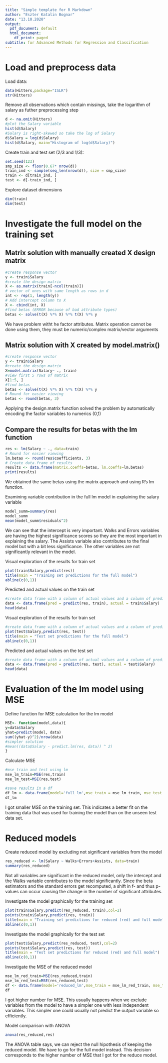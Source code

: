 ```yaml
---
title: "Simple template for R Markdown"
author: "Eszter Katalin Bognar"
date: "13.10.2020"
output:
  pdf_document: default
  html_document:
    df_print: paged
subtitle: for Advanced Methods for Regression and Classification
---
```


# Load and preprocess data

Load data:
```r
data(Hitters,package="ISLR")
str(Hitters)
```

Remove all observations which contain missings, take the logarithm of salary as futher preprocessing step
```r
d <- na.omit(Hitters)
#plot the Salary variable
hist(d$Salary)
#Salary is right-skewed so take the log of Salary
d$Salary = log(d$Salary)
hist(d$Salary, main="Histogram of log(d$Salary)")
```

Create train and test set (2/3 and 1/3):
```r
set.seed(123)
smp_size <- floor(0.67* nrow(d))
train_ind <- sample(seq_len(nrow(d)), size = smp_size)
train <- d[train_ind, ]
test <- d[-train_ind, ]
```

Explore dataset dimensions
```r
dim(train)
dim(test)
```

# Investigate the full model on the training set

## Matrix solution with manually created X design matrix
```r
#create response vector
y <- train$Salary
#create the design matrix
X <- as.matrix(train[-ncol(train)])
# vector of ones with same length as rows in d
int <- rep(1, length(y))
# Add intercept column to X
X <- cbind(int, X)
#find betas (ERROR because of bad attribute types)
betas <- solve(t(X) %*% X) %*% t(X) %*% y
```

We have problem witht he factor attributes. Matrix operation cannot be done using them, they must be numeric/complex matrix/vector arguments

## Matrix solution with X created by model.matrix()
```r
#create response vector
y <- train$Salary
#create the design matrix
X=model.matrix(Salary~ ., train)
#view first 5 rows of matrix
X[1:5, ]
#find betas
betas <- solve(t(X) %*% X) %*% t(X) %*% y
# Round for easier viewing
betas <- round(betas, 3)
```

Applying the design.matrix function solved the problem by automatically encoding the factor variables to numerics (0,1)

## Compare the results for betas with the lm function
```r
res <- lm(Salary ~ ., data=train)
# Round for easier viewing
lm.betas <- round(res$coefficients, 3)
# Create data.frame of results
results <- data.frame(matrix.coeffs=betas, lm.coeffs=lm.betas)
print(results)
```
We obtained the same betas using the matrix approach and using R's lm function.

Examining variable contribution in the full lm model in explaining the salary variable
```r
model_summ=summary(res)
model_summ
mean(model_summ$residuals^2)
```
We can see that the intercept is very important. Walks and Errors variables are having the highest significance scores so they are the most important in explaining the salary. The Assists variable also contributes to the final model but with a bit less significance. The other variables are not significantly relevant in the model.

Visual exploration of the results for train set
```r
plot(train$Salary,predict(res))
title(main = "Training set predictions for the full model")
abline(c(0,1))
```

Predicted and actual values on the train set
```r
#create data frame with a column of actual values and a column of predicted values
data <- data.frame(pred = predict(res, train), actual = train$Salary)
head(data)
```

Visual exploration of the results for train set
```r
#create data frame with a column of actual values and a column of predicted values
plot(test$Salary,predict(res, test))
title(main = "Test set predictions for the full model")
abline(c(0,1))
```

Predicted and actual values on the test set
```r
#create data frame with a column of actual values and a column of predicted values
data <- data.frame(pred = predict(res, test), actual = test$Salary)
head(data)
```

# Evaluation of the lm model using MSE

Define function for MSE calculation for the lm model
```r
MSE<- function(model,data){
y=data$Salary
yhat=predict(model, data)
sum((yhat-y)^2)/nrow(data)
#simpler solution
#mean((data$Salary - predict.lm(res, data)) ^ 2)
}
```

Calculate MSE 
```r
#mse train and test using lm
mse_lm_train=MSE(res,train)
mse_lm_test=MSE(res,test)

#save results in a df
df_lm <- data.frame(model='full_lm',mse_train = mse_lm_train, mse_test = mse_lm_test)
df_lm
```
I got smaller MSE on the training set. This indicates a better fit on the training data that was used for training the model than on the unseen test data set. 

# Reduced models

Create reduced model by excluding not significant variables from the model
```r
res_reduced <- lm(Salary ~ Walks+Errors+Assists, data=train)
summary(res_reduced)
```
Not all variables are significant in the reduced model, only the intercept and the Walks variable contributes to the model significantly. Since the beta estimators and the standard errors get recomputed, a shift in f- and thus p-values can occur causing the change in the number of significant attributes.

Investigate the model graphically for the training set
```r
plot(train$Salary,predict(res_reduced, train),col=2)
points(train$Salary,predict(res, train))
title(main = "Training set predictions for reduced (red) and full model")
abline(c(0,1))
```

Investigate the model graphically for the test set
```r
plot(test$Salary,predict(res_reduced, test),col=2)
points(test$Salary,predict(res, test))
title(main = "Test set predictions for reduced (red) and full model")
abline(c(0,1))
```

Investigate the MSE of the reduced model
```r
mse_lm_red_train=MSE(res_reduced,train)
mse_lm_red_test=MSE(res_reduced,test)
df <- data.frame(model='reduced_lm',mse_train = mse_lm_red_train, mse_test = mse_lm_red_test)
df
```

I got higher number for MSE. This usually happens when we exclude variables from the model to have a simpler one with less independent variables. This simpler one could usually not predict the output variable so efficiently. 

Model comparison with ANOVA
```r
anova(res_reduced,res)
```

The ANOVA table says, we can reject the null hipothesis of keeping the reduced model. We have to go for the full model instead. This decision corresponds to the higher number of MSE that I got for the reduce model.

</div></pre>
